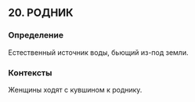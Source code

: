 ## 20. РОДНИК
### Определение
Естественный источник воды, бьющий из-под земли.

### Контексты
Женщины ходят с кувшином к роднику.

